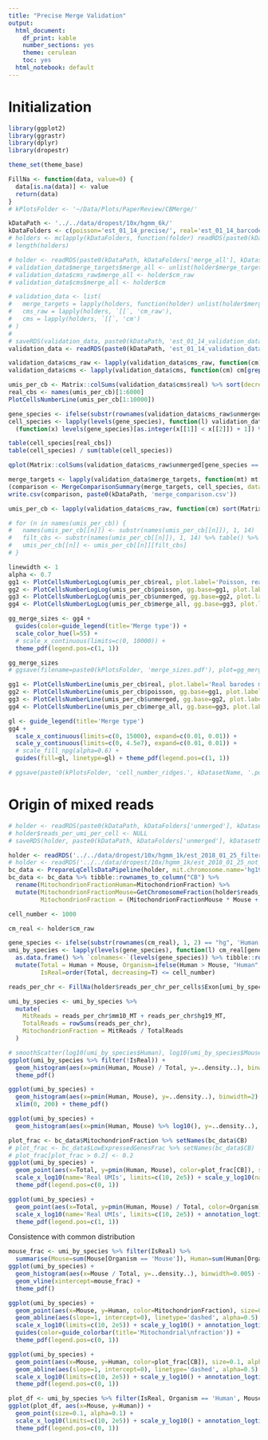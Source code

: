 ```yaml
---
title: "Precise Merge Validation"
output:
  html_document:
    df_print: kable
    number_sections: yes
    theme: cerulean
    toc: yes
  html_notebook: default
---
```


# Initialization
```r
library(ggplot2)
library(ggrastr)
library(dplyr)
library(dropestr)

theme_set(theme_base)

FillNa <- function(data, value=0) {
  data[is.na(data)] <- value
  return(data)
}
# kPlotsFolder <- '~/Data/Plots/PaperReview/CBMerge/'
```

```r
kDataPath <- '../../data/dropest/10x/hgmm_6k/'
kDataFolders <- c(poisson='est_01_14_precise/', real='est_01_14_barcodes/', unmerged='est_01_14_unmerged/', merge_all='est_01_16_merge_all/', simple='est_01_14_simple/')
# holders <- mclapply(kDataFolders, function(folder) readRDS(paste0(kDataPath, folder, kDatasetName, '.rds')), mc.cores=length(kDataFolders))
# length(holders)
```

```r
# holder <- readRDS(paste0(kDataPath, kDataFolders['merge_all'], kDatasetName, '.rds'))
# validation_data$merge_targets$merge_all <- unlist(holder$merge_targets)
# validation_data$cms_raw$merge_all <- holder$cm_raw
# validation_data$cms$merge_all <- holder$cm
```

```r
# validation_data <- list(
#   merge_targets = lapply(holders, function(holder) unlist(holder$merge_targets)),
#   cms_raw = lapply(holders, `[[`, 'cm_raw'),
#   cms = lapply(holders, `[[`, 'cm')
# )
# 
# saveRDS(validation_data, paste0(kDataPath, 'est_01_14_validation_data.rds'))
validation_data <- readRDS(paste0(kDataPath, 'est_01_14_validation_data.rds'))
```

```r
validation_data$cms_raw <- lapply(validation_data$cms_raw, function(cm) cm[grep("^[^;]+$", rownames(cm)),])
validation_data$cms <- lapply(validation_data$cms, function(cm) cm[grep("^[^;]+$", rownames(cm)),])
```

```r
umis_per_cb <- Matrix::colSums(validation_data$cms$real) %>% sort(decreasing=T)
real_cbs <- names(umis_per_cb)[1:6000]
PlotCellsNumberLine(umis_per_cb[1:10000])
```

```r
gene_species <- ifelse(substr(rownames(validation_data$cms_raw$unmerged), 1, 2) == "hg", 'Human', 'Mouse') %>% as.factor()
cell_species <- lapply(levels(gene_species), function(l) validation_data$cms_raw$unmerged[gene_species == l,] %>% Matrix::colSums()) %>% 
  (function(x) levels(gene_species)[as.integer(x[[1]] < x[[2]]) + 1]) %>% setNames(colnames(validation_data$cms_raw$unmerged)) %>% as.factor()

table(cell_species[real_cbs])
table(cell_species) / sum(table(cell_species))
```

```r
qplot(Matrix::colSums(validation_data$cms_raw$unmerged[gene_species == 'Mouse',]) / Matrix::colSums(validation_data$cms_raw$unmerged))
```

```r
merge_targets <- lapply(validation_data$merge_targets, function(mt) mt[mt %in% real_cbs])
(comparison <- MergeComparisonSummary(merge_targets, cell_species, dataset="10x hgmm6k"))
write.csv(comparison, paste0(kDataPath, 'merge_comparison.csv'))
```


```r
umis_per_cb <- lapply(validation_data$cms_raw, function(cm) sort(Matrix::colSums(cm), decreasing=T))

# for (n in names(umis_per_cb)) {
#   names(umis_per_cb[[n]]) <- substr(names(umis_per_cb[[n]]), 1, 14)
#   filt_cbs <- substr(names(umis_per_cb[[n]]), 1, 14) %>% table() %>% (function(x) names(x)[x == 1])
#   umis_per_cb[[n]] <- umis_per_cb[[n]][filt_cbs]
# }
```

```r
linewidth <- 1
alpha <- 0.7
gg1 <- PlotCellsNumberLogLog(umis_per_cb$real, plot.label='Poisson, real barcodes', plot.border=F, linewidth=linewidth, alpha=alpha)
gg2 <- PlotCellsNumberLogLog(umis_per_cb$poisson, gg.base=gg1, plot.label='Poisson, no barcodes', plot.border=F, linewidth=linewidth, alpha=alpha)
gg3 <- PlotCellsNumberLogLog(umis_per_cb$unmerged, gg.base=gg2, plot.label='No merge', plot.border=F, linewidth=linewidth, alpha=alpha)
gg4 <- PlotCellsNumberLogLog(umis_per_cb$merge_all, gg.base=gg3, plot.label='Simple, no barcodes', plot.border=F, linewidth=linewidth, alpha=alpha)

gg_merge_sizes <- gg4 + 
  guides(color=guide_legend(title='Merge type')) +
  scale_color_hue(l=55) +
  # scale_x_continuous(limits=c(0, 10000)) +
  theme_pdf(legend.pos=c(1, 1))

gg_merge_sizes
# ggsave(filename=paste0(kPlotsFolder, 'merge_sizes.pdf'), plot=gg_merge_sizes, width=6, height=4)
```

```r
gg1 <- PlotCellsNumberLine(umis_per_cb$real, plot.label='Real barodes merge', breaks=50)
gg2 <- PlotCellsNumberLine(umis_per_cb$poisson, gg.base=gg1, plot.label='No barcodes merge', breaks=50)
gg3 <- PlotCellsNumberLine(umis_per_cb$unmerged, gg.base=gg2, plot.label='No merge', breaks=50)
gg4 <- PlotCellsNumberLine(umis_per_cb$merge_all, gg.base=gg3, plot.label='Merge all', breaks=50)

gl <- guide_legend(title='Merge type')
gg4 +
  scale_x_continuous(limits=c(0, 15000), expand=c(0.01, 0.01)) +
  scale_y_continuous(limits=c(0, 4.5e7), expand=c(0.01, 0.01)) +
  # scale_fill_npg(alpha=0.6) +
  guides(fill=gl, linetype=gl) + theme_pdf(legend.pos=c(1, 1))

# ggsave(paste0(kPlotsFolder, 'cell_number_ridges.', kDatasetName, '.pdf'), width=4, height=4)
```

# Origin of mixed reads
```r
# holder <- readRDS(paste0(kDataPath, kDataFolders['unmerged'], kDatasetName, '.rds'))
# holder$reads_per_umi_per_cell <- NULL
# saveRDS(holder, paste0(kDataPath, kDataFolders['unmerged'], kDatasetName, '_no_umis.rds'))

holder <- readRDS('../../data/dropest/10x/hgmm_1k/est_2018_01_25_filtered/hgmm_1k.rds')
# holder <- readRDS('../../data/dropest/10x/hgmm_1k/est_2018_01_25_not_filtered/hgmm_1k.rds')
bc_data <- PrepareLqCellsDataPipeline(holder, mit.chromosome.name='hg19_MT', scale=FALSE)
bc_data <- bc_data %>% tibble::rownames_to_column("CB") %>% 
  rename(MitochondrionFractionHuman=MitochondrionFraction) %>% 
  mutate(MitochondrionFractionMouse=GetChromosomeFraction(holder$reads_per_chr_per_cells$Exon, 'mm10_MT')[CB],
         MitochondrionFraction = (MitochondrionFractionMouse * Mouse + MitochondrionFractionHuman * Human) / Total)

cell_number <- 1000
```

```r
cm_real <- holder$cm_raw

gene_species <- ifelse(substr(rownames(cm_real), 1, 2) == "hg", 'Human', 'Mouse') %>% as.factor()
umi_by_species <- lapply(levels(gene_species), function(l) cm_real[gene_species == l,] %>% Matrix::colSums()) %>% 
  as.data.frame() %>% `colnames<-`(levels(gene_species)) %>% tibble::rownames_to_column('CB') %>% as_tibble() %>%
  mutate(Total = Human + Mouse, Organism=ifelse(Human > Mouse, "Human", "Mouse"), 
         IsReal=order(Total, decreasing=T) <= cell_number)

reads_per_chr <- FillNa(holder$reads_per_chr_per_cells$Exon[umi_by_species$CB,])

umi_by_species <- umi_by_species %>% 
  mutate(
    MitReads = reads_per_chr$mm10_MT + reads_per_chr$hg19_MT,
    TotalReads = rowSums(reads_per_chr),
    MitochondrionFraction = MitReads / TotalReads
  )
```

```r
# smoothScatter(log10(umi_by_species$Human), log10(umi_by_species$Mouse))
ggplot(umi_by_species %>% filter(!IsReal)) + 
  geom_histogram(aes(x=pmin(Human, Mouse) / Total, y=..density..), binwidth=0.005) + 
  theme_pdf()

ggplot(umi_by_species) + 
  geom_histogram(aes(x=pmin(Human, Mouse), y=..density..), binwidth=2) + 
  xlim(0, 200) + theme_pdf()

ggplot(umi_by_species) + 
  geom_histogram(aes(x=pmin(Human, Mouse) %>% log10(), y=..density..), bins=100)
```

```r
plot_frac <- bc_data$MitochondrionFraction %>% setNames(bc_data$CB)
# plot_frac <- bc_data$LowExpressedGenesFrac %>% setNames(bc_data$CB)
# plot_frac[plot_frac > 0.2] <- 0.2
ggplot(umi_by_species) + 
  geom_point(aes(x=Total, y=pmin(Human, Mouse), color=plot_frac[CB]), size=0.1, alpha=0.1) +
  scale_x_log10(name='Real UMIs', limits=c(10, 2e5)) + scale_y_log10(name='Wrong UMIs') + annotation_logticks() +
  theme_pdf(legend.pos=c(0, 1))
```

```r
ggplot(umi_by_species) + 
  geom_point(aes(x=Total, y=pmin(Human, Mouse) / Total, color=Organism), size=0.1, alpha=0.1) +
  scale_x_log10(name='Real UMIs', limits=c(10, 2e5)) + annotation_logticks() + ylab('Fraction of mixed UMIs') +
  theme_pdf(legend.pos=c(1, 1))
```

Consistence with common distribution
```r
mouse_frac <- umi_by_species %>% filter(IsReal) %>% 
  summarise(Mouse=sum(Mouse[Organism == 'Mouse']), Human=sum(Human[Organism == 'Human']), MF=Mouse / (Mouse + Human)) %>% .$MF
ggplot(umi_by_species) + 
  geom_histogram(aes(x=Mouse / Total, y=..density..), binwidth=0.005) + 
  geom_vline(xintercept=mouse_frac) +
  theme_pdf()
```

```r
ggplot(umi_by_species) + 
  geom_point(aes(x=Mouse, y=Human, color=MitochondrionFraction), size=0.1, alpha=0.1) +
  geom_abline(aes(slope=1, intercept=0), linetype='dashed', alpha=0.5) +
  scale_x_log10(limits=c(10, 2e5)) + scale_y_log10() + annotation_logticks() +
  guides(color=guide_colorbar(title='Mitochondrial\nfraction')) +
  theme_pdf(legend.pos=c(0, 1))
```

```r
ggplot(umi_by_species) + 
  geom_point(aes(x=Mouse, y=Human, color=plot_frac[CB]), size=0.1, alpha=0.1) +
  geom_abline(aes(slope=1, intercept=0), linetype='dashed', alpha=0.5) +
  scale_x_log10(limits=c(10, 2e5)) + scale_y_log10() + annotation_logticks() +
  theme_pdf(legend.pos=c(0, 1))
```

```r
plot_df <- umi_by_species %>% filter(IsReal, Organism == 'Human', Mouse < 900)
ggplot(plot_df, aes(x=Mouse, y=Human)) + 
  geom_point(size=0.1, alpha=0.1) +
  scale_x_log10(limits=c(10, 2e5)) + scale_y_log10() + annotation_logticks() +
  theme_pdf(legend.pos=c(0, 1))
```

